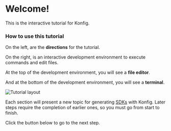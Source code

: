 # Welcome!

This is the interactive tutorial for Konfig.

### How to use this tutorial

On the left, are the **directions** for the tutorial.

On the right, is an interactive development environment to execute commands and
edit files.

At the top of the development environment, you will see a **file editor**.

And at the bottom of the development environment, you will see a **terminal**.

![Tutorial layout](/img/tutorial-layout.png)

Each section will present a new topic for generating <a
href="/blog/what-is-an-sdk" target="_blank">SDKs</a> with Konfig. Later steps
require the completion of earlier ones, so you must go from start to finish.

Click the button below to go to the next step.
